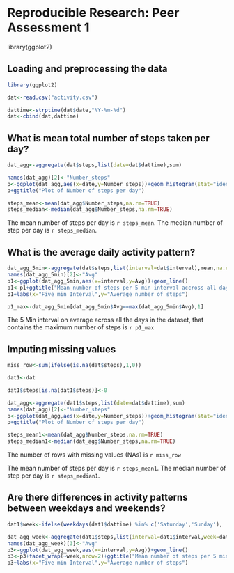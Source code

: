 # Reproducible Research: Peer Assessment 1

library(ggplot2)

## Loading and preprocessing the data

```r
library(ggplot2)

dat<-read.csv("activity.csv")

dattime<-strptime(dat$date,"%Y-%m-%d")
dat<-cbind(dat,dattime)

```

## What is mean total number of steps taken per day?

```r

dat_agg<-aggregate(dat$steps,list(date=dat$dattime),sum)

names(dat_agg)[2]<-"Number_steps"
p<-ggplot(dat_agg,aes(x=date,y=Number_steps))+geom_histogram(stat="identity")
p+ggtitle("Plot of Number of steps per day")

steps_mean<-mean(dat_agg$Number_steps,na.rm=TRUE)
steps_median<-median(dat_agg$Number_steps,na.rm=TRUE)

```

The mean number of steps per day is `r steps_mean`. The median number of step per day is `r steps_median`.


## What is the average daily activity pattern?

```r

dat_agg_5min<-aggregate(dat$steps,list(interval=dat$interval),mean,na.rm=TRUE)
names(dat_agg_5min)[2]<-"Avg"
p1<-ggplot(dat_agg_5min,aes(x=interval,y=Avg))+geom_line()
p1<-p1+ggtitle("Mean number of steps per 5 min interval accross all days")
p1+labs(x="Five min Interval",y="Average number of steps")

p1_max<-dat_agg_5min[dat_agg_5min$Avg==max(dat_agg_5min$Avg),1]
``` 

The 5 Min interval on average across all the days in the dataset, that contains the maximum number of steps is `r p1_max`

## Imputing missing values
```r
miss_row<-sum(ifelse(is.na(dat$steps),1,0))

dat1<-dat

dat1$steps[is.na(dat1$steps)]<-0

dat_agg<-aggregate(dat1$steps,list(date=dat$dattime),sum)
names(dat_agg)[2]<-"Number_steps"
p<-ggplot(dat_agg,aes(x=date,y=Number_steps))+geom_histogram(stat="identity")
p+ggtitle("Plot of Number of steps per day")

steps_mean1<-mean(dat_agg$Number_steps,na.rm=TRUE)
steps_median1<-median(dat_agg$Number_steps,na.rm=TRUE)

```
 
The number of rows with missing values (NAs) is `r miss_row`

The mean number of steps per day is `r steps_mean1`. The median number of step per day is `r steps_median1`.


## Are there differences in activity patterns between weekdays and weekends?

```r

dat1$week<-ifelse(weekdays(dat1$dattime) %in% c('Saturday','Sunday'), 'weekend','weekday')

dat_agg_week<-aggregate(dat1$steps,list(interval=dat1$interval,week=dat1$week),mean,na.rm=TRUE)
names(dat_agg_week)[3]<-"Avg"
p3<-ggplot(dat_agg_week,aes(x=interval,y=Avg))+geom_line()
p3<-p3+facet_wrap(~week,nrow=2)+ggtitle("Mean number of steps per 5 min interval accross Weekdays and Weekends")
p3+labs(x="Five min Interval",y="Average number of steps")
```



